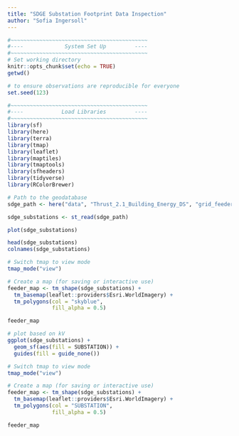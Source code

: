 ```yaml
---
title: "SDGE Substation Footprint Data Inspection"
author: "Sofia Ingersoll"
---
```


```r
#~~~~~~~~~~~~~~~~~~~~~~~~~~~~~~~~~~~~~~~~~~~
#----             System Set Up         ----
#~~~~~~~~~~~~~~~~~~~~~~~~~~~~~~~~~~~~~~~~~~~
# Set working directory 
knitr::opts_chunk$set(echo = TRUE)
getwd()

# to ensure observations are reproducible for everyone
set.seed(123)

#~~~~~~~~~~~~~~~~~~~~~~~~~~~~~~~~~~~~~~~~~~~
#----            Load Libraries         ----
#~~~~~~~~~~~~~~~~~~~~~~~~~~~~~~~~~~~~~~~~~~~
library(sf)
library(here)
library(terra)
library(tmap)
library(leaflet)
library(maptiles)
library(tmaptools)
library(sfheaders)
library(tidyverse)
library(RColorBrewer)
```

```r
# Path to the geodatabase
sdge_path <- here("data", "Thrust_2.1_Building_Energy_DS", "grid_feeder_data", "SDGE", "Substations_NDA", "Substations.shp")

sdge_substations <- st_read(sdge_path)
```

```r
plot(sdge_substations)
```
```r
head(sdge_substations)
colnames(sdge_substations)
```
```r
# Switch tmap to view mode
tmap_mode("view")

# Create a map (for saving or interactive use)
feeder_map <- tm_shape(sdge_substations) +
  tm_basemap(leaflet::providers$Esri.WorldImagery) +
  tm_polygons(col = "skyblue",
              fill_alpha = 0.5)

feeder_map
```


```r
# plot based on kV
ggplot(sdge_substations) +
  geom_sf(aes(fill = SUBSTATION)) +
  guides(fill = guide_none())
```
```r
# Switch tmap to view mode
tmap_mode("view")

# Create a map (for saving or interactive use)
feeder_map <- tm_shape(sdge_substations) +
  tm_basemap(leaflet::providers$Esri.WorldImagery) +
  tm_polygons(col = "SUBSTATION",
              fill_alpha = 0.5)

feeder_map
```


